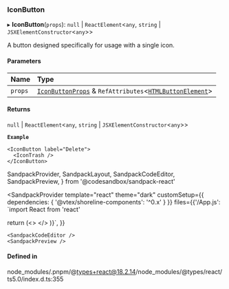 ### IconButton

▸ **IconButton**(`props`): `null` \| `ReactElement`\<`any`, `string` \| `JSXElementConstructor`\<`any`\>\>

A button designed specifically for usage with a single icon.

#### Parameters

| Name    | Type                                                                                                                                   |
| :------ | :------------------------------------------------------------------------------------------------------------------------------------- |
| `props` | [`IconButtonProps`](props.md) & `RefAttributes`\<[`HTMLButtonElement`](https://developer.mozilla.org/docs/Web/API/HTMLButtonElement)\> |

#### Returns

`null` \| `ReactElement`\<`any`, `string` \| `JSXElementConstructor`\<`any`\>\>

**`Example`**

```tsx copy showLineNumbers filename="example.tsx"
<IconButton label="Delete">
  <IconTrash />
</IconButton>
```

SandpackProvider,
SandpackLayout,
SandpackCodeEditor,
SandpackPreview,
} from '@codesandbox/sandpack-react'

<SandpackProvider
template="react"
theme="dark"
customSetup={{ dependencies: { '@vtex/shoreline-components': '^0.x' } }}
files={{'/App.js': `import React from 'react'

return (<>
<IconButton label="Delete">
<IconTrash />
</IconButton>
</>
)}`,
}}

>   <SandpackLayout>

    <SandpackCodeEditor />
    <SandpackPreview />

  </SandpackLayout>
</SandpackProvider>

#### Defined in

node_modules/.pnpm/@types+react@18.2.14/node_modules/@types/react/ts5.0/index.d.ts:355
